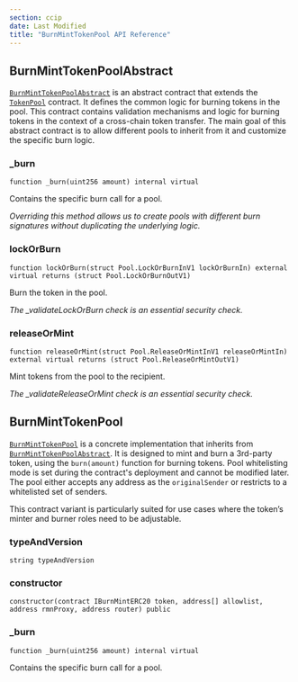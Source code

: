 ```yaml
---
section: ccip
date: Last Modified
title: "BurnMintTokenPool API Reference"
---
```



<CcipCommon callout="importCCIPPackage" />

## BurnMintTokenPoolAbstract

[`BurnMintTokenPoolAbstract`](https://github.com/smartcontractkit/ccip/blob/ccip-develop/contracts/src/v0.8/ccip/pools/BurnMintTokenPoolAbstract.sol) is an abstract contract that extends the [`TokenPool`](/ccip/api-reference/token-pool) contract. It defines the common logic for burning tokens in the pool. This contract contains validation mechanisms and logic for burning tokens in the context of a cross-chain token transfer. The main goal of this abstract contract is to allow different pools to inherit from it and customize the specific burn logic.

### \_burn

```solidity
function _burn(uint256 amount) internal virtual
```

Contains the specific burn call for a pool.

_Overriding this method allows us to create pools with different burn signatures without duplicating the underlying logic._

### lockOrBurn

```solidity
function lockOrBurn(struct Pool.LockOrBurnInV1 lockOrBurnIn) external virtual returns (struct Pool.LockOrBurnOutV1)
```

Burn the token in the pool.

_The \_validateLockOrBurn check is an essential security check._

### releaseOrMint

```solidity
function releaseOrMint(struct Pool.ReleaseOrMintInV1 releaseOrMintIn) external virtual returns (struct Pool.ReleaseOrMintOutV1)
```

Mint tokens from the pool to the recipient.

_The \_validateReleaseOrMint check is an essential security check._

## BurnMintTokenPool

[`BurnMintTokenPool`](https://github.com/smartcontractkit/ccip/blob/ccip-develop/contracts/src/v0.8/ccip/pools/BurnMintTokenPool.sol) is a concrete implementation that inherits from [`BurnMintTokenPoolAbstract`](#burnminttokenpoolabstract). It is designed to mint and burn a 3rd-party token, using the `burn(amount)` function for burning tokens. Pool whitelisting mode is set during the contract's deployment and cannot be modified later. The pool either accepts any address as the `originalSender` or restricts to a whitelisted set of senders.

This contract variant is particularly suited for use cases where the token’s minter and burner roles need to be adjustable.

### typeAndVersion

```solidity
string typeAndVersion
```

### constructor

```solidity
constructor(contract IBurnMintERC20 token, address[] allowlist, address rmnProxy, address router) public
```

### \_burn

```solidity
function _burn(uint256 amount) internal virtual
```

Contains the specific burn call for a pool.
